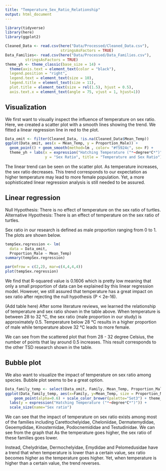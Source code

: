 ```yaml
---
title: "Temperature_Sex_Ratio_Relationship"
output: html_document
---
```


```r
library(tidyverse)
library(here)
library(ggplot2)

Cleaned_Data <- read.csv(here("Data/Processed/Cleaned_Data.csv"), 
                         stringsAsFactors = TRUE)
Data_Families<- read.csv(here("Data/Processed/Data_Families.csv"), 
         stringsAsFactors = TRUE)
theme_yh <- theme_classic(base_size = 14) + 
  theme(axis.text = element_text(color = "black"),
  legend.position = "right",
  legend.text = element_text(size = 10),
  legend.title = element_text(size = 11),
  plot.title = element_text(size = rel(1.5), hjust = 0.5),
  axis.text.x = element_text(angle = 75, vjust = 1, hjust=1))
```

## Visualization
We first want to visually inspect the influence of temperature on sex ratio. Here, we created a scatter plot with a smooth lines showing the trend. We fitted a linear regression line in red to the plot.
```r
Data_omit <- filter(Cleaned_Data, !is.na(Cleaned_Data$Mean_Temp))
ggplot(Data_omit, aes(x = Mean_Temp, y = Proportion_Male)) + 
  geom_point() + geom_smooth(method=lm , color= "#f5924c", se= F) + 
  theme_yh + labs(x = expression("Hatching Temperature ("*~degree*C*")"), 
                  y = "Sex Ratio", title = "Temperature and Sex Ratio")
```
The linear trend can be seen on the scatter plot. As temperature increases, the sex ratio decreases. This trend corresponds to our expectation as higher temperature may lead to more female population. Yet, a more sophisticated linear regression analysis is still needed to be assured. 


## Linear regression

Null Hypothesis: There is no effect of temperature on the sex ratio of turtles.
Alternative Hypothesis: There is an effect of temperature on the sex ratio of turtles.

Sex ratio in our research is defined as male proportion ranging from 0 to 1. The plots are shown below. 

```r
tempSex.regression <- lm(
  data = Data_omit,
  Proportion_Male ~ Mean_Temp)
summary(tempSex.regression)

par(mfrow = c(2,2), mar=c(4,4,4,4))
plot(tempSex.regression)
```
We find that R-squared value is 0.1606 which is pretty low meaning that only a small proportion of data can be explained by this linear regression model. However, we still assured that temperature has a great impact on sex ratio after rejecting the null hypothesis (P < 2e-16). 

(Add table here)
After some literature reviews, we learned the relationship of temperature and sex ratio shown in the table above. When temperature is between 28 to 32 °C, the sex ratio (male proportion in our study) is approximately 0.5. Temperature below 28 °C results in a higher proportion of male while temperature above 32 °C leads to more female. 

We can see from the scattered plot that from 28 - 32 degree Celsius, the number of points that lay around 0.5 increases. This result corresponds to the other TSD research shown in the table. 

## Bubble plot
We also want to visualize the impact of temperature on sex ratio among species. Bubble plot seems to be a great option. 

```r
Data_family_temp <- select(Data_omit, Family, Mean_Temp, Proportion_Male)
ggplot(Data_family_temp, aes(x=Family, y=Mean_Temp, size = Proportion_Male, color = Family)) +
    geom_point(alpha=0.6) + scale_color_brewer(palette="Set3") + theme_yh +
  labs(y = expression("Hatching Temperature ("*~degree*C*")")) + 
  scale_size(name="Sex ratio")
```
We can see that the impact of temperature on sex ratio exists among most of the families including Carettochelyidae, Cheloniidae, Dermatemydidae, Geoemydidae, Kinosternidae, Podocnemididae and Testudinidae. We can see from the graph that As the temperature goes higher, the sex ratio of these families goes lower. 

Instead, Chelydridae, Dermochelyidae, Emydidae and Pelomedusidae have a trend that when temperature is lower than a certain value, sex ratio becomes higher as the temperature goes higher. Yet, when temperature is higher than a certain value, the trend reverses.

